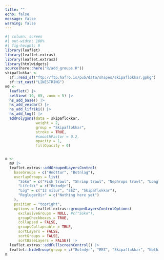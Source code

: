 ```yaml
---
title: ""
echo: false
message: false
warning: false
---
```


```r
#| column: screen
#| out-width: 100%
#| fig-height: 9
library(leaflet)
library(leaflet.extras)
library(leaflet.extras2)
library(htmlwidgets)
source(here::here("R/add_groups.R"))
skipaflokkar <- 
  sf::read_sf("ftp://ftp.hafro.is/pub/data/shapes/skipaflokkar.gpkg") |> 
  sf::st_cast("LINESTRING")
m0 <-
  leaflet() |>
  setView(-19, 65, zoom = 5) |>
  hs_add_base() |> 
  hs_add_veidar() |> 
  hs_add_lifriki() |> 
  hs_add_log() |> 
  addPolygons(data = skipaflokkar,
              weight = 2,
              group = "Skipaflokkar",
              stroke = TRUE, 
              #smoothFactor = 0.2, 
              opacity = 1,
              fillOpacity = 0)


m <-
  m0 |>
  leaflet.extras::addGroupedLayersControl(
    baseGroups = c("Hnöttur", "Botnlag"),
    overlayGroups = list(
      "Sókn" = c("Fish trawl", "Shrimp trawl", "Nephrops trawl", "Longline"),
      "Lífríki" = c("Botndýr"),
      "Lög" = c("12 mílur", "EEZ", "Skipaflokkar"),
      "Reglugerðir" = c("Nothing here yet")
    ),
    position = "topright",
    options = leaflet.extras::groupedLayersControlOptions(
      exclusiveGroups = NULL, #c("Sókn"),
      groupCheckboxes = TRUE,
      collapsed = FALSE,
      groupsCollapsable = TRUE,
      sortLayers = FALSE,
      sortGroups = FALSE,
      sortBaseLayers = FALSE)) |> 
  leaflet.extras::addFullscreenControl() |> 
  leaflet::hideGroup(group = c("Botndýr", "EEZ", "Skipaflokkar", "Nothing here yet"))
m
```

